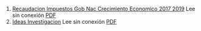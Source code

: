 1. [Recaudacion Impuestos Gob Nac Crecimiento Economico 2017 2019](https://achalmaedison.netlify.app/econometria/00-econometria-general/2022-01-11-recaudacion-impuestos-gob-nac-crecimiento-economico-2017-2019) Lee sin conexión [PDF](https://achalmaedison.netlify.app/econometria/00-econometria-general/2022-01-11-recaudacion-impuestos-gob-nac-crecimiento-economico-2017-2019/index.pdf)
2. [Ideas Investigacion](https://achalmaedison.netlify.app/econometria/00-econometria-general/2023-06-03-ideas-investigacion) Lee sin conexión [PDF](https://achalmaedison.netlify.app/econometria/00-econometria-general/2023-06-03-ideas-investigacion/index.pdf)
